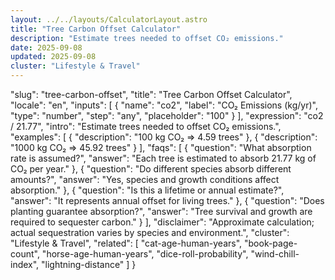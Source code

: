 ```yaml
---
layout: ../../layouts/CalculatorLayout.astro
title: "Tree Carbon Offset Calculator"
description: "Estimate trees needed to offset CO₂ emissions."
date: 2025-09-08
updated: 2025-09-08
cluster: "Lifestyle & Travel"
---
```


  "slug": "tree-carbon-offset",
  "title": "Tree Carbon Offset Calculator",
  "locale": "en",
  "inputs": [
    {
      "name": "co2",
      "label": "CO₂ Emissions (kg/yr)",
      "type": "number",
      "step": "any",
      "placeholder": "100"
    }
  ],
  "expression": "co2 / 21.77",
  "intro": "Estimate trees needed to offset CO₂ emissions.",
  "examples": [
    {
      "description": "100 kg CO₂ ⇒ 4.59 trees"
    },
    {
      "description": "1000 kg CO₂ ⇒ 45.92 trees"
    }
  ],
  "faqs": [
    {
      "question": "What absorption rate is assumed?",
      "answer": "Each tree is estimated to absorb 21.77 kg of CO₂ per year."
    },
    {
      "question": "Do different species absorb different amounts?",
      "answer": "Yes, species and growth conditions affect absorption."
    },
    {
      "question": "Is this a lifetime or annual estimate?",
      "answer": "It represents annual offset for living trees."
    },
    {
      "question": "Does planting guarantee absorption?",
      "answer": "Tree survival and growth are required to sequester carbon."
    }
  ],
  "disclaimer": "Approximate calculation; actual sequestration varies by species and environment.",
  "cluster": "Lifestyle & Travel",
  "related": [
    "cat-age-human-years",
    "book-page-count",
    "horse-age-human-years",
    "dice-roll-probability",
    "wind-chill-index",
    "lightning-distance"
  ]
}

<Calculator schema={schema} />
